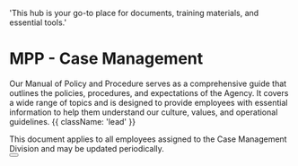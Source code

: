   'This hub is your go-to place for documents, training materials, and essential tools.'

# MPP - Case Management

Our Manual of Policy and Procedure serves as a comprehensive guide that outlines the policies, procedures, and expectations of the Agency. It covers a wide range of topics and is designed to provide employees with essential information to help them understand our culture, values, and operational guidelines. {{ className: 'lead' }}

<Note>
 This document applies to all employees assigned to the Case Management Division and may be updated periodically.
</Note>

<div className="not-prose">
  <Button
    href="mpp-case-management"
    variant="text"
    arrow="right"
    children="Click here to view the document"
  />
</div>
